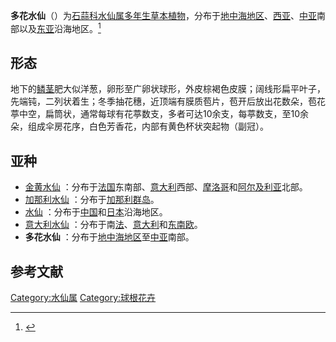 {{Speciesbox
| image = Narcissus_tazetta.jpg
| image_width = 250px
| image_caption = 摄於[[耶路撒冷|耶路撒冷]]西部的犹太山脉
| genus = Narcissus
| species = tazetta
| authority = L.
| subdivision_ranks = [[亚种|亚种]]
| subdivision = 见正文
}}

'''多花水仙'''（{{sn|''Narcissus tazetta''}}）为[[石蒜科|石蒜科]][[水仙属|水仙属]][[多年生草本植物|多年生草本植物]]，分布于[[地中海地区|地中海地区]]、[[西亚|西亚]]、[[中亚|中亚]]南部以及[[东亚|东亚]]沿海地区。<ref>{{Cite web|title=''Narcissus tazetta'' L.|url=http://powo.science.kew.org/taxon/urn:lsid:ipni.org:names:66240-1|accessdate=2020-01-13|author=|date=|format=|work=Plants of the World Online|publisher=Kew Science|language=|archive-date=2020-08-21|archive-url=https://web.archive.org/web/20200821031629/http://powo.science.kew.org/taxon/urn:lsid:ipni.org:names:66240-1|dead-url=no}}</ref>

==形态==
地下的[[鳞茎|鳞茎]]肥大似洋葱，卵形至广卵状球形，外皮棕褐色皮膜；阔线形扁平叶子，先端钝，二列状着生；冬季抽花穗，近顶端有膜质苞片，苞开后放出花数朵，苞花葶中空，扁筒状，通常每球有花葶数支，多者可达10余支，每葶数支，至10余朵，组成伞房花序，白色芳香花，内部有黄色杯状突起物（副冠）。

== 亚种 ==
*[[金黄水仙|金黄水仙]] {{lang|la|''Narcissus tazetta'' subsp. ''aureus'' <small>(Jord. & Fourr.) Baker</small>}}：分布于[[法国|法国]]东南部、[[意大利|意大利]]西部、[[摩洛哥|摩洛哥]]和[[阿尔及利亚|阿尔及利亚]]北部。
*[[加那利水仙|加那利水仙]] {{lang|la|''Narcissus tazetta'' subsp. ''canariensis'' <small>(Burb.) Baker</small>}}：分布于[[加那利群岛|加那利群岛]]。
*[[水仙|水仙]] {{lang|la|''Narcissus tazetta'' subsp. ''chinensis'' <small>(M.Roem.) Masamura & Yanagih.</small>}}：分布于[[中国|中国]]和[[日本|日本]]沿海地区。
*[[意大利水仙|意大利水仙]] {{lang|la|''Narcissus tazetta'' subsp. ''italicus'' <small>(Ker Gawl.) Baker</small>}}：分布于南[[法国|法]]、[[意大利|意大利]]和[[东南欧|东南欧]]。
*'''多花水仙''' {{lang|la|''Narcissus tazetta'' subsp. ''tazetta''}}：分布于[[地中海地区|地中海地区]]至[[中亚|中亚]]南部。

== 参考文献 ==
{{Reflist}}
{{Wikispecies|Narcissus tazetta}}
{{Commons|Narcissus tazetta}}
{{Taxonbar|from=Q6965683}}

[[Category:水仙属|Category:水仙属]]
[[Category:球根花卉|Category:球根花卉]]
